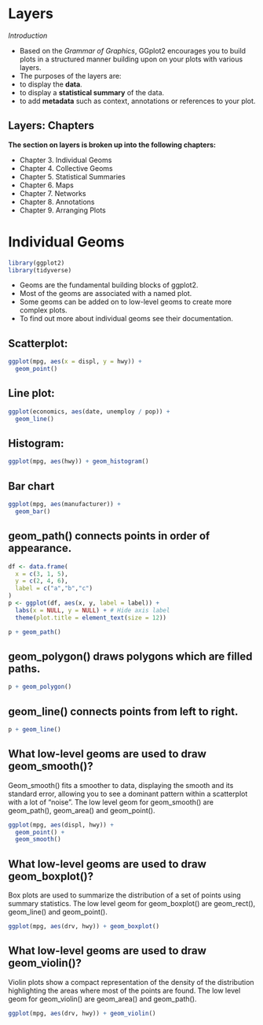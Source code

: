 # Layers

*Introduction*

- Based on the *Grammar of Graphics*, GGplot2 encourages you to build plots in a structured manner building upon on your plots with various layers. 
- The purposes of the layers are: 
- to display the **data**. 
- to display a **statistical summary** of the data.
- to add **metadata** such as context, annotations or references to your plot.

## Layers: Chapters

**The section on layers is broken up into the following chapters:**

- Chapter 3. Individual Geoms
- Chapter 4. Collective Geoms
- Chapter 5. Statistical Summaries
- Chapter 6. Maps
- Chapter 7. Networks
- Chapter 8. Annotations
- Chapter 9. Arranging Plots

# Individual Geoms

```r

library(ggplot2)
library(tidyverse)
```

- Geoms are the fundamental building blocks of ggplot2.
- Most of the geoms are associated with a named plot.
- Some geoms can be added on to low-level geoms to create more complex plots.
- To find out more about individual geoms see their documentation.

## Scatterplot:
```r
ggplot(mpg, aes(x = displ, y = hwy)) + 
  geom_point()
```

##  Line plot:
```r
ggplot(economics, aes(date, unemploy / pop)) +
  geom_line() 
```

## Histogram: 
```r
ggplot(mpg, aes(hwy)) + geom_histogram() 
```

## Bar chart
```r
ggplot(mpg, aes(manufacturer)) + 
  geom_bar() 
```
## geom_path() connects points in order of appearance.
```r
df <- data.frame(
  x = c(3, 1, 5), 
  y = c(2, 4, 6), 
  label = c("a","b","c")
)
p <- ggplot(df, aes(x, y, label = label)) + 
  labs(x = NULL, y = NULL) + # Hide axis label
  theme(plot.title = element_text(size = 12))
```

```r
p + geom_path()
```

## geom_polygon() draws polygons which are filled paths.
```r
p + geom_polygon() 
```

## geom_line() connects points from left to right.
```r
p + geom_line() 
```


## What low-level geoms are used to draw geom_smooth()? 
Geom_smooth() fits a smoother to data, displaying the smooth and its standard error, allowing you to see a dominant pattern within a scatterplot with a lot of "noise". The low level geom for geom_smooth() are geom_path(), geom_area() and geom_point().

```r
ggplot(mpg, aes(displ, hwy)) + 
  geom_point() + 
  geom_smooth()
```

## What low-level geoms are used to draw geom_boxplot()? 
Box plots are used to summarize the distribution of a set of points using summary statistics. The low level geom for geom_boxplot() are geom_rect(), geom_line() and geom_point(). 

```r
ggplot(mpg, aes(drv, hwy)) + geom_boxplot()
```

## What low-level geoms are used to draw geom_violin()?
Violin plots show a compact representation of the density of the distribution highlighting the areas where most of the points are found. The low level geom for geom_violin() are geom_area() and geom_path(). 

```r
ggplot(mpg, aes(drv, hwy)) + geom_violin()
```

